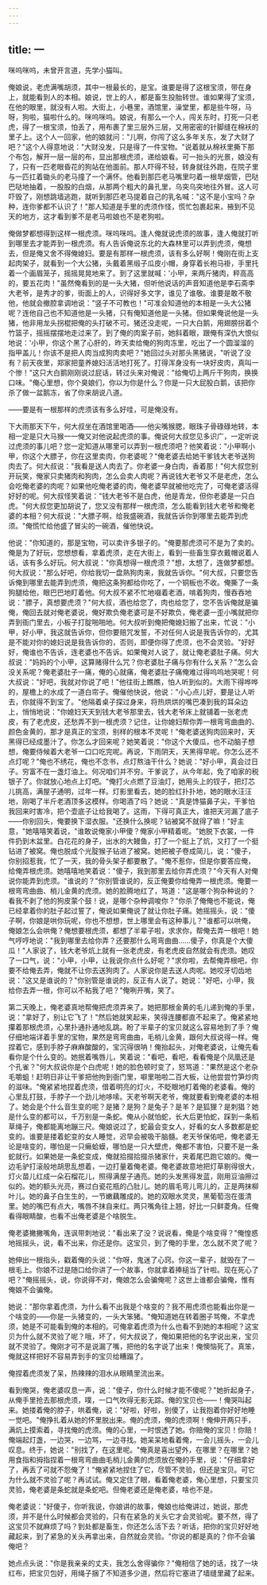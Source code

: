 ```yaml
---
---
---
```

title: 一
---




咪呜咪呜，未曾开言道，先学小猫叫。

俺娘说，老虎满嘴胡须，其中一根最长的，是宝。谁要是得了这根宝须，带在身上，就能看到人的本相。娘说，世上的人，都是畜生投胎转世。谁如果得了宝须，在他的眼里，就没有人啦。大街上，小巷里，酒馆里，澡堂里，都是些牛呀，马呀，狗啦，猫啦什么的。咪呜咪呜。娘说，有那么一个人，闯关东时，打死一只老虎，得了一根宝须，怕丢了，用布裹了里三层外三层，又用密密的针脚缝在棉袄的里子上。这个人一回家，他的娘就问："儿啊，你闯了这么多年关东，发了大财了吧？"这个人得意地说："大财没发，只是得了一件宝物。"说着就从棉袄里撕下那个布包，解开一层一层的布，显出那根虎须，递给娘看。可一抬头的光景，娘没有了，只有一匹老眼昏花的狗站在他面前。那人吓得不轻，转身就往外跑，在院子里与一匹扛着锄头的老马撞了一个满怀。他看到那匹老马嘴里叼着一根旱烟管，巴哒巴哒地抽着，一股股的白烟，从那两个粗大的鼻孔里，乌突乌突地往外冒。这人可吓毁了，刚想跳墙逃跑，就听到那匹老马提着自己的乳名喊："这不是小宝吗？杂种，连你爹都不认识了！"那人知道是手里的虎须作怪，慌忙包裹起来，掖到不见天的地方，这才看到爹不是老马啦娘也不是老狗啦。

俺做梦都想得到这样一根虎须。咪呜咪呜。逢人俺就说虎须的故事，逢人俺就打听到哪里去才能弄到一根虎须。有人告诉俺说东北的大森林里可以弄到虎须，俺想去，但是俺又舍不得俺媳妇。要是有那样一根虎须，该有多么好啊！俺刚在街上支起肉架子，就看到一个大公猪，头戴着黑缎子瓜皮小帽，身穿着长袍马褂，手里托着一个画眉笼子，摇摇晃晃地来了。到了这里就喊：'小甲，来两斤猪肉，秤高高的，要五花肉！"虽然俺看到的是一头大猪，但听他说话的声音知道他是李石斋李大老爷，是秀才的爹，街面上的人，识得好多文字，谁见了谁敬。谁要是敢不敬他，他就会撤腔拿调地说："竖子不可教也！"可准会知道他的本相是一头大公猪呢？连他自己也不知道他是一头猪，只有俺知道他是一头猪。但如果俺说他是一头猪，他非用龙头拐棍把俺的头打破不可。猪还没走呢，一只大白鹅，用翅膀拐着个竹篮子，摇摇摆摆地走过来了。到了俺的肉案子前，她斜着眼，跟俺有深仇大恨似地说：'小甲，你这个黑了心肝的，昨天卖给俺的狗肉冻里，吃出了一个圆溜溜的指甲盖儿！你该不是把人肉当成狗肉卖吧？"她回过头对那头黑猪说，"听说了没有？前天夜里，郑家把童养媳妇活活地打死了。打得浑身没有一块好皮肉，真叫一个惨！"这只大白鹅刚刚说过屁话，转过头来对俺说："给俺切上两斤干狗肉，换换口味。"俺心里想，你个臭娘们，你以为你是什么？你是一只大屁股白鹅，该把你杀了做一盆鹅冻，省了你来胡说八道。

——要是有一根那样的虎须该有多么好哇，可是俺没有。

下大雨那天下午，何大叔坐在酒馆里喝酒——他尖嘴猴腮，眼珠子骨碌碌地转，本相一定是只大马猴一一俺又对他说起虎须的事。俺说何大叔您见多识广，一定听说过虎须的事儿吧？您一定知道从哪里可以弄到一根虎须吧？他笑着说："小甲啊小甲，你这个大膘子，你在这里卖肉，你老婆呢？"俺老婆去给她干爹钱大老爷送狗肉去了。何大叔说："我看是送人肉去了。你老婆一身白肉，香着那！"何大叔您别开玩笑，俺家只卖猪肉和狗肉，怎么会卖人肉呢？再说钱大老爷又不是老虎，怎么会吃俺老婆的肉呢？如果他吃俺老婆的肉，俺老婆早就被他吃完了，可俺老婆活得好好的呢。何大叔怪笑着说："钱大老爷不是白虎，他是青龙，但你老婆是一只白虎。"何大叔您更加胡说了，您又没有那样一根虎须，怎么能看到钱大老爷和俺老婆的本相？何大叔说："大膘子啊，给我盛碗酒，我就告诉你到哪里去能弄到虎须。"俺慌忙给他盛了冒尖的一碗酒，催他快说。

他说："你知道的，那是宝物，可以卖许多银子的。"俺要那虎须可不是为了卖的。俺是为了好玩，您想想看，拿着虎须，走在大街上，看到一些畜生穿衣戴帽说着人话，该有多么好玩。何大叔说："你真想得一根虎须？"想，太想了，连做梦都想。何大叔说："那么好吧，你给我切一盘熟狗肉来，我就告诉你。"何大叔，只要您告诉俺到哪里去能弄到虎须，俺把这条狗都给你吃了，一个铜板也不收。俺撕了一条狗腿给他，眼巴巴地盯着他。何大叔不紧不忙地啜着老酒，啃着狗肉，慢吞吞地说："膘子，真想要虎须？"何大叔，酒也给您了，肉也给您了，您不告诉俺就是骗俺，俺回去就对俺老婆说，俺好欺负俺老婆可是不好欺负，俺老婆一歪小嘴就把你弄到衙门里去，小板子打腚啪啪地。何大叔听到俺把俺媳妇搬了出来，忙说："小甲，好小甲，我这就告诉你，但你要赔咒发誓，不对任何人说是我告诉你的，尤其是不能对你的媳妇说是我告诉你的，否则，即便你得了虎须，也不会灵验。"好好好，俺谁也不告诉，连老婆也不告诉。如果俺对人说了，就让俺老婆肚子痛。何大叔说："妈妈的个小甲，这算赌得什么咒？你老婆肚子痛与你有什么关系？"怎么会没关系呢？俺老婆肚子一痛，俺的心就痛，俺老婆肚子痛俺难过得呜呜地哭呢！何大叔说："好吧，我就对你说了吧！"他往街上瞧瞧，怕人听到似的。大雨下得哗哗的，屋檐上的水成了一道白帘子。俺催他快说，他说："小心点儿好，要是让人听去，你就得不到宝了。"他隔着桌子探过身来，将热烘烘的嘴巴凑到我的耳朵边上，悄悄地说："你媳妇天天到钱大老爷那里去，钱大老爷床上就铺着一张老虎皮，有了老虎皮，还愁弄不到一根虎须？记住，让你媳妇帮你弄一根弯弯曲曲的、颜色金黄的，那才是真正的宝须，别样的根本不灵呢！"俺老婆送狗肉回来时，天黑得已经成墨汁了。你怎么才回来呢？她笑着说："你这个大傻瓜，也不动脑子想想，俺要侍候着大老爷一口口吃完呢。再说，下雨阴天，天黑得早呢。你怎么还不点灯呢？"俺也不绣花，俺也不念书，点灯熬油干什么？她说："好小甲，真会过日子。穷富不在一盏灯油上。何况咱们并不穷。干爹说了，从今年起，免了咱家的税银子了。你就放心地点上灯吧。"俺打火点燃了豆油灯，她用头上的钗子，把灯芯儿挑高，满屋子通明，过年一样。灯影里看去，她的脸红扑扑地，她的眼水汪汪地，刚喝了半斤老酒顶多这模样。你喝酒了吗？她说："真是馋猫鼻子尖，干爹怕我回来时害冷，把个壶底子让给我喝了。这雨，下得可真正大，谁把天河漏了底子——你别回头，俺要换下湿衣服。"还换什么换呢？钻被窝不就得了嘛！"好主意，"她嘻嘻笑着说，"谁敢说俺家小甲傻？俺家小甲精着呢。"她脱下衣裳，一件件扔到木盆里。白花花的身子，出水的大鳗鱼，打了一个挺上了炕，又打了一个挺钻进了被窝。俺也脱成个光腚猴子钻进了被窝。她把被子卷成简儿，说："傻子，你别招惹我，忙了一天，我的骨头架子都要散了。"俺不惹你，但是你要答应俺，给俺弄根虎须。她嘻嘻地笑着说："傻子，我到那里去给你弄虎须？"今天有人对俺说你能弄到虎须。"谁说的？"你别管谁说的，反正俺要你给俺弄一根虎须。俺要一根弯弯曲曲、梢儿金黄的虎须。她的脸腾地红了，骂道："这是哪个狗杂种说的？看我不剥了他的狗皮蒙个鼓！说，是哪个杂种调唆你？"你杀了俺俺也不能说，俺已经拿着你的肚子起过誓了，俺说如果俺说了就让你肚子痛。她摇摇头，说："傻子啊，你娘是哄你玩呢，你也不想想，世上哪里会有这种事儿？"谁都可以哄俺，俺娘怎么会哄俺？俺想要根虎须，都想了半辈子啦，求求你，帮俺去弄一根吧！她气哼哼地说："我到哪里去给你弄？还要那什么弯弯曲曲……傻子，你真是个大傻瓜！"人家说了，钱大老爷炕上就有一张老虎皮，有老虎皮自然就会有虎须。她叹了一口气，说："小甲，小甲，让我说你点什么好呢？"求你啦，去帮俺弄根吧，你要不给俺去弄，俺就不让你去送狗肉了。人家说你是去送人肉呢。她咬牙切齿地说："这又是谁说的？"你别管是谁说的，反正有人说了。她说："好吧，小甲，我给你去弄一根，你可以不粘我了吧？"俺咧开嘴，笑了。

第二天晚上，俺老婆真地帮俺把虎须弄来了。她把那根金黄的毛儿递到俺的手里，说："拿好了，别让它飞了！"然后她就笑起来，笑得连腰都直不起来了。俺紧紧地攥着那根虎须，心里扑通扑通地乱跳。盼了半辈子的宝贝就这么容易地到了手？俺仔细地端详着手里的宝物，果然是弯弯曲曲，毛梢儿金黄，跟何大叔说得一样。俺捏着它，感到手脖子麻麻酸酸的，宝沉得很呐！俺抬起头，对俺老婆说，让俺先看看你是个什么变的。她抿着嘴唇儿，笑着说："看吧，看吧，看看俺是个凤凰还是个孔雀？"何大叔说你是个白虎呢！她的脸色顿时变了，怒骂道："果然是这个老杂毛嚼蛆！赶明日非让干爹把他拘到衙门里，噼里啪啦二百大板，让他尝尝竹笋炒肉的滋味。"俺紧紧地捏着虎须，借着明亮的灯火，不眨眼地盯着俺的老婆看。俺的心里乱打鼓，手脖子一个劲儿地哆嗦。天老爷啊天老爷，俺就要看到俺老婆的本相了。她会是个什么音生变的呢？是猪？是狗？是兔子？是羊？是狐狸？是刺猖？她是什么变的都可以，千万别是一条蛇。俺从小就怕蛇，长大后更怕蛇，踩到一条稻草绳子，俺都能离地蹦三尺。俺娘说过了，蛇最会变女人，好看的女人多数都是蛇变的。谁要是搂着蛇变的女人睡觉，迟早会被吸干脑髓。老天爷保佑吧，俺老婆无论是啥变的，哪怕是一只癞蛤蟆，哪怕是一只大壁虎，俺都不害怕，只要不是一条蛇就行。如果她是一条蛇变成，俺就拾掇拾掇杀猪家什，夹着尾巴跑它娘的。俺一边毛驴打滚般地胡思乱想着，一边打量着俺老婆。俺老婆故意地把灯草剔得很大，灯火苗儿红成一朵石榴花儿，照得满屋子通亮。她的头发黑得发蓝，刚用豆油擦过似的。她的额头光亮，赛过白瓷花瓶的凸肚儿。她的眉毛弯儿弯儿的，正是两抹柳叶儿。她的鼻子白生生的，一节嫩藕雕成的。她的双眼水灵灵，黑葡萄泡在蛋清里。她的嘴巴有点大，嘴唇不抹自来红。两只嘴角往上翘，好比一只鲜菱角。任俺看得眼睛酸，也看不出俺老婆是个啥脱生。

俺老婆撇撇嘴角，连讽带刺地说："看出来了没？说说看，俺是个啥变得？"俺惶惑地摇摇头，说，看不出来，你还是你。这宝贝，到了俺的手里，怎么就不灵了呢？

她伸出一根指头，戳着俺的头说："你呀，鬼迷了心窍。你这一辈子，就毁在了一根毛上。你娘不过是随口给你讲了一个故事，你就拿着捧槌当了针啦。现在死心了吧？"俺摇摇头，说，你说得不对，俺娘怎么会骗俺呢？这世上谁都会骗俺，惟有俺娘不会骗俺。

她说："那你拿着虎须，为什么看不出我是个啥变的？我不用虎须也能看出你是一个啥变的——你是一头猪变的，一头大笨猪。"俺知道她在转着圈子骂俺，不拿虎须，她是不可能看到俺的本相的。可俺拿着虎须为什么也看不到她的本相呢？这宝贝为什么就不灵验了呢？哦，坏了，何大叔说了，俺如果把他的名字说出来，宝贝就不灵验了。俺刚才可不是说漏了嘴，把他的名字说了出来！俺懊恼死了。真笨，俺就这样把好不容易弄到手的宝贝给糟蹋了。

俺捏着虎须发了呆，热辣辣的泪水从眼睛里流出来。

看到俺哭，俺老婆叹息一声，说："傻子，你什么时候才能不傻呢？"她折起身子，从俺手里抢去那根虎须，噗，一口气吹得无影无踪。俺的宝贝也——！俺哭叫起来。她搂着俺的脖子，哄着俺，说："好啦，好啦，别傻了，让我抱着你好好地睡一觉吧。"俺挣扎着从她的怀里脱出来。俺的虎须，俺的虎须啊！俺伸开两只手，满炕上摸索着，寻找俺的虎须。俺的心里，一时恨透了她。你赔俺的宝贝！你赔！俺端起灯盏，一边哭，一边骂，一边寻找。她呆呆地看着俺，一会儿摇头，一会儿叹息。终于，她说："别找了，在这里呢。"俺真是喜出望外，在哪里？在哪里？她用食指和拇指捏着一根弯弯曲曲毛梢儿金黄的虎须放在俺的手里，说："仔细拿好了，再丢了可就不怨俺了！"俺紧紧地捏住了它，尽管不灵验，但还是宝贝。可它为什么就不灵验了呢？再试试。俺又定住了眼，看着俺老婆，俺心里想，只要宝贝灵验，俺老婆是条蛇就是条蛇吧。但俺老婆还是俺老婆，啥也不是。

俺老婆说："好傻子，你听我说，你娘讲的故事，俺娘也给俺讲过，她说，那虎须，并不是什么时候都会灵验的，只有在紧急的关头它才会灵验呢。要不然，得了这宝贝不就麻烦了吗？到处都是畜生，你还怎么活下去？听话，把你的宝贝好好地藏起来，到了紧急的关头再拿出来，自然就会灵验。"你说的都是真的？你不会骗俺吧？

她点点头说："你是我亲亲的丈夫，我怎么舍得骗你？"俺相信了她的话，找了一块红布，把宝贝包好，用绳子捆了不知道多少道，然后将它塞进了墙缝里藏了起来。
